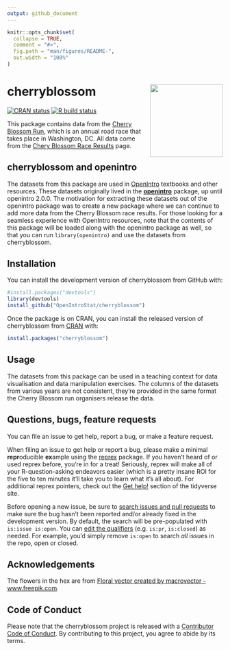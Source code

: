 ```yaml
---
output: github_document
---
```


<!-- README.md is generated from README.Rmd. Please edit that file -->

```r
knitr::opts_chunk$set(
  collapse = TRUE,
  comment = "#>",
  fig.path = "man/figures/README-",
  out.width = "100%"
)
```

# cherryblossom <a href="https://openintrostat.github.io/cherryblossom"><img src="https://github.com/OpenIntroStat/cherryblossom/blob/master/man/figures/cherryblossom-hex.png?raw=true" align="right" height="170" /></a>

<!-- badges: start -->
[![CRAN status](https://www.r-pkg.org/badges/version/cherryblossom)](https://CRAN.R-project.org/package=cherryblossom)
[![R build status](https://github.com/OpenIntroStat/cherryblossom/workflows/R-CMD-check/badge.svg)](https://github.com/OpenIntroStat/cherryblossom/actions)
<!-- badges: end -->


This package contains data from the [Cherry Blossom Run](http://www.cherryblossom.org/), which is an annual road race that takes place in Washington, DC.
All data come from the [Chery Blossom Race Results](http://www.cherryblossom.org/aboutus/results.php) page.

## cherryblossom and openintro

The datasets from this package are used in [OpenIntro]() textbooks and other  resources.
These datasets originally lived in the [**openintro**]() package, up until openintro 2.0.0.
The motivation for extracting these datasets out of the openintro package was to create a new package where we can continue to add more data from the Cherry Blossom race results.
For those looking for a seamless experience with OpenIntro resources, note that the contents of this package will be loaded along with the openintro package as well, so that you can run `library(openintro)` and use the datasets from cherryblossom.

## Installation

You can install the development version of cherryblossom from GitHub with:

```r
#install.packages("devtools")
library(devtools)
install_github("OpenIntroStat/cherryblossom")
```

Once the package is on CRAN, you can install the released version of cherryblossom from [CRAN](https://CRAN.R-project.org) with:

``` r
install.packages("cherryblossom")
```

## Usage

The datasets from this package can be used in a teaching context for data visualisation and data manipulation exercises. The columns of the datasets from various years are not consistent, they're provided in the same format the Cherry Blossom run organisers release the data.

## Questions, bugs, feature requests

You can file an issue to get help, report a bug, or make a feature request.

When filing an issue to get help or report a bug, please make a minimal **repr**oducible **ex**ample using the  [reprex](https://reprex.tidyverse.org/) package. 
If you haven't heard of or used reprex before, you're in for a treat! 
Seriously, reprex will make all of your R-question-asking endeavors easier (which is a pretty insane ROI for the five to ten minutes it'll take you to learn what it's all about). 
For additional reprex pointers, check out the [Get help!](https://www.tidyverse.org/help/) section of the tidyverse site.

Before opening a new issue, be sure to [search issues and pull requests](https://github.com//issues) to make sure the bug hasn't been reported and/or already fixed in the development version. 
By default, the search will be pre-populated with `is:issue is:open`. 
You can [edit the qualifiers](https://help.github.com/articles/searching-issues-and-pull-requests/)  (e.g. `is:pr`, `is:closed`) as needed. 
For example, you'd simply remove `is:open` to search _all_ issues in the repo, open or closed.

## Acknowledgements

The flowers in the hex are from [Floral vector created by macrovector - www.freepik.com](https://www.freepik.com/free-photos-vectors/floral).

## Code of Conduct
  
Please note that the cherryblossom project is released with a [Contributor Code of Conduct](https://contributor-covenant.org/version/2/0/CODE_OF_CONDUCT.html). By contributing to this project, you agree to abide by its terms.
